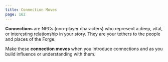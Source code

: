 ```yaml
---
title: Connection Moves
page: 162
---
```


**Connections** are NPCs (non-player characters) who represent a deep, vital, or interesting relationship in your story. They are your tethers to the people and places of the Forge.

Make these **connection moves** when you introduce connections and as you build influence or understanding with them.
